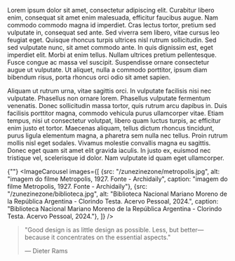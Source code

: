 
<div className="space-y-8">
  <div className="prose prose-lg max-w-none">
    <p className="mb-6">
Lorem ipsum dolor sit amet, consectetur adipiscing elit. Curabitur libero enim, consequat sit amet enim malesuada, efficitur faucibus augue. Nam commodo commodo magna id imperdiet. Cras lectus tortor, pretium sed vulputate in, consequat sed ante. Sed viverra sem libero, vitae cursus leo feugiat eget. Quisque rhoncus turpis ultrices nisl rutrum sollicitudin. Sed sed vulputate nunc, sit amet commodo ante. In quis dignissim est, eget imperdiet elit. Morbi at enim tellus. Nullam ultrices pretium pellentesque. Fusce congue ac massa vel suscipit. Suspendisse ornare consectetur augue ut vulputate. Ut aliquet, nulla a commodo porttitor, ipsum diam bibendum risus, porta rhoncus orci odio sit amet sapien. 
    </p>
    
Aliquam ut rutrum urna, vitae sagittis orci. In vulputate facilisis nisi nec vulputate. Phasellus non ornare lorem. Phasellus vulputate fermentum venenatis. Donec sollicitudin massa tortor, quis rutrum arcu dapibus in. Duis facilisis porttitor magna, commodo vehicula purus ullamcorper vitae. Etiam tempus, nisi ut consectetur volutpat, libero quam luctus turpis, ac efficitur enim justo et tortor. Maecenas aliquam, tellus dictum rhoncus tincidunt, purus ligula elementum magna, a pharetra sem nulla nec tellus. Proin rutrum mollis nisl eget sodales. Vivamus molestie convallis magna eu sagittis. Donec eget quam sit amet elit gravida iaculis. In justo ex, euismod nec tristique vel, scelerisque id dolor. Nam vulputate id quam eget ullamcorper. 
  </div>

  {""}
  <ImageCarousel
    images={[
        {src: "/zunezinezone/metropolis.jpg", alt: "imagem do filme Metropolis, 1927. Fonte - Archidaily", caption: "imagem do filme Metropolis, 1927. Fonte - Archidaily"},
        {src: "/zunezinezone/biblioteca.jpg", alt: "Biblioteca Nacional Mariano Moreno de la República Argentina - Clorindo Testa. Acervo Pessoal, 2024.", caption: "Biblioteca Nacional Mariano Moreno de la República Argentina - Clorindo Testa. Acervo Pessoal, 2024."},
    ]}
  />

> "Good design is as little design as possible. Less, but
> better—because it concentrates on the essential aspects."
>
> — Dieter Rams

</div>
